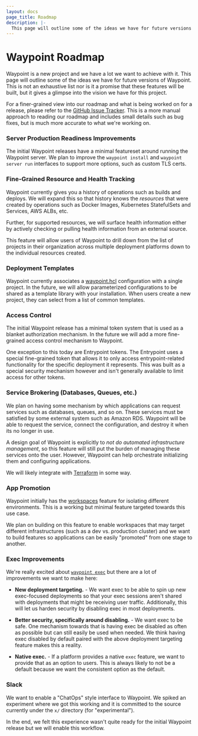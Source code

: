```yaml
---
layout: docs
page_title: Roadmap
description: |-
  This page will outline some of the ideas we have for future versions of Waypoint. This is not an exhaustive list nor is it a promise that these features will be built, but it gives a glimpse into the vision we have for this project.
---
```


# Waypoint Roadmap

Waypoint is a new project and we have a lot we want to achieve with it.
This page will outline some of the ideas we have for future versions of Waypoint.
This is not an exhaustive list nor is it a promise that these features will
be built, but it gives a glimpse into the vision we have for this project.

For a finer-grained view into our roadmap and what is being worked on for
a release, please refer to the [GitHub Issue Tracker](https://github.com/hashicorp/waypoint/issues).
This is a more manual approach to reading our roadmap and includes small details
such as bug fixes, but is much more accurate to what we're working on.

### Server Production Readiness Improvements

The initial Waypoint releases have a minimal featureset around running the Waypoint server.
We plan to improve the `waypoint install` and `waypoint server run` interfaces
to support more options, such as custom TLS certs.

### Fine-Grained Resource and Health Tracking

Waypoint currently gives you a history of operations such as builds and deploys.
We will expand this so that history knows the _resources_ that were created
by operations such as Docker Images, Kubernetes StatefulSets and Services, AWS
ALBs, etc.

Further, for supported resources, we will surface health information either
by actively checking or pulling health information from an external source.

This feature will allow users of Waypoint to drill down from the list of
projects in their organization across multiple deployment platforms down
to the individual resources created.

### Deployment Templates

Waypoint currently associates a [waypoint.hcl](/docs/waypoint-hcl)
configuration with a single project. In the future, we will allow parameterized
configurations to be shared as a template library with your installation.
When users create a new project, they can select from a list of common
templates.

### Access Control

The initial Waypoint release has a minimal token system that is used as a
blanket authorization mechanism. In the future we will add a more fine-grained
access control mechanism to Waypoint.

One exception to this today are Entrypoint tokens. The Entrypoint uses
a special fine-grained token that allows it to only access entrypoint-related
functionality for the specific deployment it represents. This was built as
a special security mechanism however and isn't generally available to limit
access for other tokens.

### Service Brokering (Databases, Queues, etc.)

We plan on having some mechanism by which applications can request services
such as databases, queues, and so on. These services must be satisfied by
some external system such as Amazon RDS. Waypoint will be able to request
the service, connect the configuration, and destroy it when its no longer
in use.

A design goal of Waypoint is explicitly to _not do automated infrastructure
management_, so this feature will still put the burden of managing these
services onto the user. However, Waypoint can help orchestrate initializing
them and configuring applications.

We will likely integrate with [Terraform](https://terraform.io) in some way.

### App Promotion

Waypoint initially has the [workspaces](/docs/workspaces) feature for
isolating different environments. This is a working but minimal feature
targeted towards this use case.

We plan on building on this feature to enable workspaces that may target
different infrastructures (such as a dev vs. production cluster) and we
want to build features so applications can be easily "promoted" from
one stage to another.

### Exec Improvements

We're really excited about [`waypoint exec`](/docs/exec) but there
are a lot of improvements we want to make here:

- **New deployment targeting.** - We want exec to be able to spin up
  new exec-focused deployments so that your exec sessions aren't shared with
  deployments that might be receiving user traffic. Additionally, this will
  let us harden security by disabling exec in most deployments.

- **Better security, specifically around disabling.** - We want exec to
  be safe. One mechanism towards that is having exec be disabled
  as often as possible but can still easily be used when needed. We think having exec
  disabled by default paired with the above deployment targeting feature makes
  this a reality.

- **Native exec.** - If a platform provides a native `exec` feature, we
  want to provide that as an option to users. This is always likely to not
  be a default because we want the consistent option as the default.

### Slack

We want to enable a "ChatOps" style interface to Waypoint. We spiked
an experiment where we got this working and it is committed to the source
currently under the `x/` directory (for "experimental").

In the end, we felt this experience wasn't quite ready for the initial Waypoint
release but we will enable this workflow.
